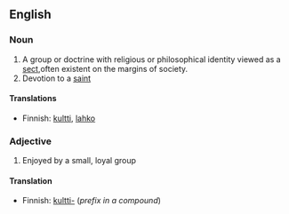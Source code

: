 ==English==

===Noun===
#A group or doctrine with religious or philosophical identity viewed as a [[sect]],often existent on the margins of society.
#Devotion to a [[saint]] 

====Translations====
*Finnish: [[kultti]], [[lahko]]

===Adjective===
#Enjoyed by a small, loyal group

====Translation====
*Finnish: [[kultti|kultti-]] (''prefix in a compound'')